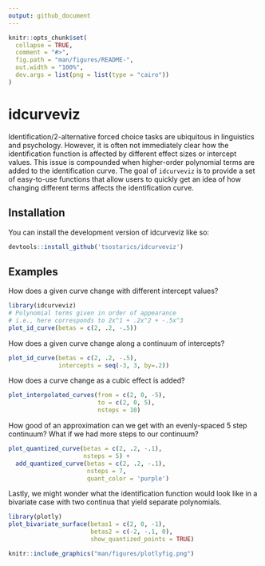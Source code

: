 ```yaml
---
output: github_document
---
```


<!-- README.md is generated from README.Rmd. Please edit that file -->

```r
knitr::opts_chunk$set(
  collapse = TRUE,
  comment = "#>",
  fig.path = "man/figures/README-",
  out.width = "100%",
  dev.args = list(png = list(type = "cairo"))
)
```

# idcurveviz

<!-- badges: start -->
<!-- badges: end -->

Identification/2-alternative forced choice tasks are ubiquitous in linguistics
and psychology. However, it is often not immediately clear how the identification
function is affected by different effect sizes or intercept values. This issue
is compounded when higher-order polynomial terms are added to the identification
curve. The goal of `idcurveviz` is to provide a set of easy-to-use functions
that allow users to quickly get an idea of how changing different terms
affects the identification curve.

## Installation

You can install the development version of idcurveviz like so:

``` r
devtools::install_github('tsostarics/idcurveviz')
```

## Examples

How does a given curve change with different intercept values?

```r
library(idcurveviz)
# Polynomial terms given in order of appearance
# i.e., here corresponds to 2x^1 + .2x^2 + -.5x^3
plot_id_curve(betas = c(2, .2, -.5))
```

How does a given curve change along a continuum of intercepts?

```r
plot_id_curve(betas = c(2, .2, -.5),
              intercepts = seq(-3, 3, by=.2))
```


How does a curve change as a cubic effect is added?

```r
plot_interpolated_curves(from = c(2, 0, -5),
                         to = c(2, 0, 5),
                         nsteps = 10)
```

How good of an approximation can we get with an evenly-spaced 5 step continuum?
What if we had more steps to our continuum?

```r
plot_quantized_curve(betas = c(2, .2, -.1),
                     nsteps = 5) +
  add_quantized_curve(betas = c(2, .2, -.1),
                      nsteps = 7,
                      quant_color = 'purple')
```

Lastly, we might wonder what the identification function would look like in a
bivariate case with two continua that yield separate polynomials.


```r
library(plotly)
plot_bivariate_surface(betas1 = c(2, 0, -1),
                       betas2 = c(-2, -.1, 0),
                       show_quantized_points = TRUE)
```

```r
knitr::include_graphics("man/figures/plotlyfig.png")
```

